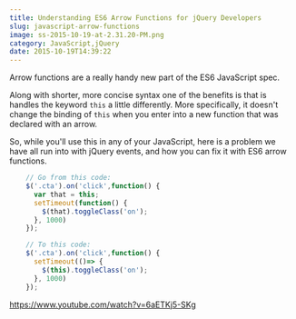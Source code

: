 ```yaml
---
title: Understanding ES6 Arrow Functions for jQuery Developers
slug: javascript-arrow-functions
image: ss-2015-10-19-at-2.31.20-PM.png
category: JavaScript,jQuery
date: 2015-10-19T14:39:22
---
```


Arrow functions are a really handy new part of the ES6 JavaScript spec.

Along with shorter, more concise syntax one of the benefits is that is handles the keyword <code>this</code> a little differently. More specifically, it doesn't change the binding of <code>this</code> when you enter into a new function that was declared with an arrow.

So, while you'll use this in any of your JavaScript, here is a problem we have all run into with jQuery events, and how you can fix it with ES6 arrow functions.


```js
    // Go from this code:
    $('.cta').on('click',function() {
      var that = this;
      setTimeout(function() {
        $(that).toggleClass('on');
      }, 1000)
    });

    // To this code:
    $('.cta').on('click',function() {
      setTimeout(()=> {
        $(this).toggleClass('on');
      }, 1000)
    });

```

https://www.youtube.com/watch?v=6aETKj5-SKg